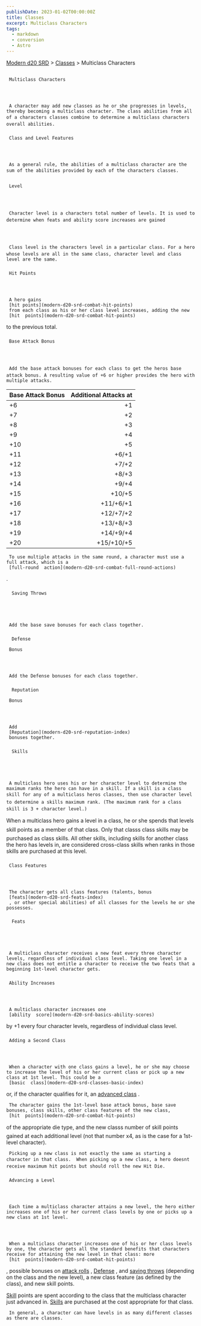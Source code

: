 ```yaml
---
publishDate: 2023-01-02T00:00:00Z
title: Classes
excerpt: Multiclass Characters
tags:
  - markdown
  - conversion
  - Astro
---
```


[Modern d20 SRD](/#modernD20) >
[Classes](modern-d20-srd-classes-index) > Multiclass Characters

##

     Multiclass Characters




     A character may add new classes as he or she progresses in levels, thereby becoming a multiclass character. The class abilities from all of a characters classes combine to determine a multiclass characters overall abilities.

###

     Class and Level Features




     As a general rule, the abilities of a multiclass character are the sum of the abilities provided by each of the characters classes.

###

     Level




     Character level is a characters total number of levels. It is used to determine when feats and ability score increases are gained




     Class level is the characters level in a particular class. For a hero whose levels are all in the same class, character level and class level are the same.

###

     Hit Points




     A hero gains
     [hit points](modern-d20-srd-combat-hit-points)
     from each class as his or her class level increases, adding the new
     [hit  points](modern-d20-srd-combat-hit-points)
to the previous total.

###

     Base Attack Bonus




     Add the base attack bonuses for each class to get the heros base attack bonus. A resulting value of +6 or higher provides the hero with multiple attacks.

| Base Attack Bonus | Additional Attacks at |
| :---------------- | --------------------: |
| +6                |                    +1 |
| +7                |                    +2 |
| +8                |                    +3 |
| +9                |                    +4 |
| +10               |                    +5 |
| +11               |                 +6/+1 |
| +12               |                 +7/+2 |
| +13               |                 +8/+3 |
| +14               |                 +9/+4 |
| +15               |                +10/+5 |
| +16               |             +11/+6/+1 |
| +17               |             +12/+7/+2 |
| +18               |             +13/+8/+3 |
| +19               |             +14/+9/+4 |
| +20               |            +15/+10/+5 |

     To use multiple attacks in the same round, a character must use a full attack, which is a
     [full-round  action](modern-d20-srd-combat-full-round-actions)
.

###

      Saving Throws





     Add the base save bonuses for each class together.

###

      Defense

     Bonus




     Add the Defense bonuses for each class together.

###

      Reputation

     Bonus




     Add
     [Reputation](modern-d20-srd-reputation-index)
     bonuses together.

###

      Skills





     A multiclass hero uses his or her character level to determine the maximum ranks the hero can have in a skill. If a skill is a class skill for any of a multiclass heros classes, then use character level to determine a skills maximum rank. (The maximum rank for a class skill is 3 + character level.)

When a multiclass hero gains a level in a class, he or she spends that levels skill points as a member of that class. Only that classs class skills may be purchased as class skills. All other skills, including skills for another class the hero has levels in, are considered cross-class skills when ranks in those skills are purchased at this level.

###

     Class Features




     The character gets all class features (talents, bonus
     [feats](modern-d20-srd-feats-index)
     , or other special abilities) of all classes for the levels he or she possesses.

###

      Feats





     A multiclass character receives a new feat every three character levels, regardless of individual class level. Taking one level in a new class does not entitle a character to receive the two feats that a beginning 1st-level character gets.

###

     Ability Increases




     A multiclass character increases one
     [ability  score](modern-d20-srd-basics-ability-scores)
by +1 every four character levels, regardless of individual class level.

###

     Adding a Second Class




     When a character with one class gains a level, he or she may choose to increase the level of his or her current class or pick up a new class at 1st level. This could be a
     [basic  class](modern-d20-srd-classes-basic-index)
or, if the character qualifies for it, an
[advanced class](modern-d20-srd-classes-advanced-index)
.

     The character gains the 1st-level base attack bonus, base save bonuses, class skills, other class features of the new class,
     [hit  points](modern-d20-srd-combat-hit-points)
of the appropriate die type, and the new classs number of skill points gained at each additional level (not that number x4, as is the case for a 1st-level character).

     Picking up a new class is not exactly the same as starting a character in that class.  When picking up a new class, a hero doesnt receive maximum hit points but should roll the new Hit Die.

###

     Advancing a Level




     Each time a multiclass character attains a new level, the hero either increases one of his or her current class levels by one or picks up a new class at 1st level.




     When a multiclass character increases one of his or her class levels by one, the character gets all the standard benefits that characters receive for attaining the new level in that class: more
     [hit  points](modern-d20-srd-combat-hit-points)
, possible bonuses on
[attack rolls](modern-d20-srd-combat-attack-roll)
,
[Defense](modern-d20-srd-combat-defense)
, and
[saving throws](modern-d20-srd-basics-saving-throws)
(depending on the class and the new level), a new class feature (as defined by the class), and new skill points.

[Skill](modern-d20-srd-skills-index)
points are spent according to the class that the multiclass character just advanced in.
[Skills](modern-d20-srd-skills-index)
are purchased at the cost appropriate for that class.

     In general, a character can have levels in as many different classes as there are classes.
